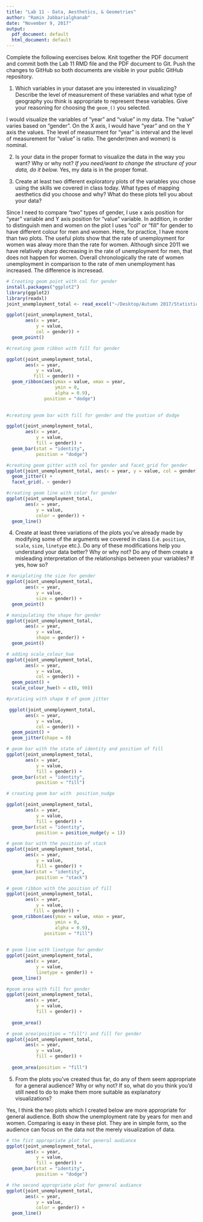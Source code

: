 ```yaml
---
title: "Lab 11 - Data, Aesthetics, & Geometries"
author: "Ramin Jabbarialghanab"
date: "November 9, 2017"
output:
  pdf_document: default
  html_document: default
---
```


Complete the following exercises below. Knit together the PDF document and commit both the Lab 11 RMD file and the PDF document to Git. Push the changes to GitHub so both documents are visible in your public GitHub repository. 

1. Which variables in your dataset are you interested in visualizing? Describe the level of measurement of these variables and what type of geography you think is appropriate to represent these variables. Give your reasoning for choosing the `geom_()` you selected. 

I would visualize the variables of "year" and "value" in my data. The "value" varies based on "gender". On the X axis, I would have "year" and on the Y axis the values. The level of measurment for "year" is interval and the level of measurement for "value" is ratio. The gender(men and women) is nominal. 

2. Is your data in the proper format to visualize the data in the way you want? Why or why not? *If you need/want to change the structure of your data, do it below.* 
Yes, my data is in the proper fomat. 


3. Create at least two different exploratory plots of the variables you chose using the skills we covered in class today. What types of mapping aesthetics did you choose and why? What do these plots tell you about your data?

 Since I need to compare "two" types of gender, I use x axis position for "year" variable and Y axis position for "value" variable. In addition, in order to distinguish men and women on the plot I uses "col" or "fill" for gender to have different colour for men and women. 
 Here, for practice, I have more than two plots. The useful plots show that the rate of unemployment for women was alway more than the rate for women. Although since 2011 we have relatively sharp decreasing in the rate of unemployment for men, that does not happen for women. Overall chronologically the rate of women unemployment in comparison to the rate of men unemployment has increased. The difference is incresead. 


```r
# Creating geom point with col for gender
install.packages("ggplot2")
library(ggplot2)
library(readxl)
joint_unemployment_total <- read_excel("~/Desktop/Autumn 2017/Statistics 321/unemployment rate/joint_unemployment_total.xlsx")

ggplot(joint_unemployment_total, 
       aes(x = year, 
           y = value, 
           col = gender)) + 
  geom_point() 
```


```r
#creating geom ribbon with fill for gender

ggplot(joint_unemployment_total, 
       aes(x = year, 
           y = value, 
          fill = gender)) +
  geom_ribbon(aes(ymax = value, xmax = year,
                  ymin = 0,
                  alpha = 0.9), 
              position = "dodge") 
  
```


```r
#creating geom bar with fill for gender and the psotion of dodge

ggplot(joint_unemployment_total, 
       aes(x = year,
           y = value,
           fill = gender)) +
  geom_bar(stat = "identity", 
           position = "dodge") 
```


```r
#creating geom gitter with col for gender and facet_grid for gender
ggplot(joint_unemployment_total, aes(x = year, y = value, col = gender)) + 
  geom_jitter() + 
  facet_grid(. ~ gender)
```

```r
#creating geom line with color for gender
ggplot(joint_unemployment_total, 
       aes(x = year, 
           y = value,
           color = gender)) +
  geom_line()
```




4. Create at least three variations of the plots you've already made by modifying some of the arguments we covered in class (i.e. `position`, `scale`, `size`, `linetype` etc.). Do any of these modifications help you understand your data better? Why or why not? Do any of them create a misleading interpretation of the relationships between your variables? If yes, how so?

```r
# maniplating the size for gender
ggplot(joint_unemployment_total, 
       aes(x = year, 
           y = value, 
           size = gender)) + 
  geom_point() 
```


```r
# manipulating the shape for gender
ggplot(joint_unemployment_total, 
       aes(x = year, 
           y = value, 
           shape = gender)) + 
  geom_point() 
```

```r
# adding scale_colour_hue
ggplot(joint_unemployment_total, 
       aes(x = year, 
           y = value, 
           col = gender)) + 
  geom_point() +
  scale_colour_hue(h = c(0, 90))
```

```r
#praticing with shape 0 of geom jitter

 ggplot(joint_unemployment_total, 
       aes(x = year, 
           y = value, 
           col = gender)) + 
  geom_point() +
  geom_jitter(shape = 0)
```


```r
# geom bar with the state of identity and position of fill
ggplot(joint_unemployment_total, 
       aes(x = year,
           y = value,
           fill = gender)) +
  geom_bar(stat = "identity", 
           position = "fill") 
```

```r
# creating geom bar with  position_nudge

ggplot(joint_unemployment_total, 
       aes(x = year,
           y = value,
           fill = gender)) +
  geom_bar(stat = "identity", 
           position = position_nudge(y = 1)) 

```

```r
# geom bar with the position of stack
ggplot(joint_unemployment_total, 
       aes(x = year,
           y = value,
           fill = gender)) +
  geom_bar(stat = "identity", 
           position = "stack")
```


```r
# geom ribbon with the position of fill
ggplot(joint_unemployment_total, 
       aes(x = year, 
           y = value, 
          fill = gender)) +
  geom_ribbon(aes(ymax = value, xmax = year,
                  ymin = 0,
                  alpha = 0.9), 
              position = "fill") 
  
```

```r
# geom line with linetype for gender
ggplot(joint_unemployment_total, 
       aes(x = year, 
           y = value,
           linetype = gender)) +
  geom_line()
```

```r
#geom area with fill for gender
ggplot(joint_unemployment_total, 
       aes(x = year, 
           y = value,
           fill = gender)) +
          
  geom_area()
```


```r
# geom_area(position = "fill") and fill for gender
ggplot(joint_unemployment_total, 
       aes(x = year, 
           y = value,
           fill = gender)) +
          
  geom_area(position = "fill")
```
5. From the plots you've created thus far, do any of them seem appropriate for a general audience? Why or why not? If so, what do you think you'd still need to do to make them more suitable as explanatory visualizations? 

 Yes, I think the two plots which I created below are more appropriate for general audience. Both show the unemployment rate by years for men and women. Comparing is easy in these plot. They are in simple form, so the audience can focus on the data not the merely visualization of data. 


```r
# the fist appropriate plot for general audiance
ggplot(joint_unemployment_total, 
       aes(x = year,
           y = value,
           fill = gender)) +
  geom_bar(stat = "identity", 
           position = "dodge") 
```


```r
# the second appropriate plot for general audiance
ggplot(joint_unemployment_total, 
       aes(x = year, 
           y = value,
           color = gender)) +
  geom_line()
```

